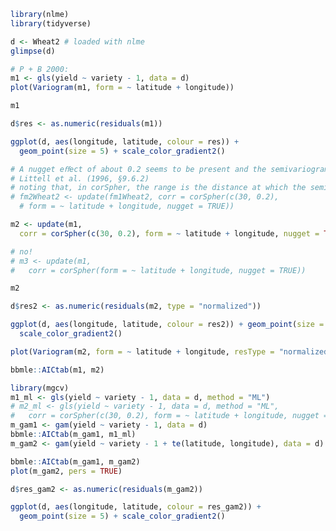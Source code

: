 ```r
library(nlme)
library(tidyverse)

d <- Wheat2 # loaded with nlme
glimpse(d)
```

```r
# P + B 2000:
m1 <- gls(yield ~ variety - 1, data = d)
plot(Variogram(m1, form = ~ latitude + longitude))

m1

d$res <- as.numeric(residuals(m1))

ggplot(d, aes(longitude, latitude, colour = res)) + 
  geom_point(size = 5) + scale_color_gradient2()

# A nugget eﬀect of about 0.2 seems to be present and the semivariogram appears to approach 1 around distance 28.
# Littell et al. (1996, §9.6.2) 
# noting that, in corSpher, the range is the distance at which the semivariogram ﬁrst equals 1
# fm2Wheat2 <- update(fm1Wheat2, corr = corSpher(c(30, 0.2), 
  # form = ~ latitude + longitude, nugget = TRUE))

m2 <- update(m1, 
  corr = corSpher(c(30, 0.2), form = ~ latitude + longitude, nugget = TRUE))

# no!
# m3 <- update(m1, 
#   corr = corSpher(form = ~ latitude + longitude, nugget = TRUE))

m2

d$res2 <- as.numeric(residuals(m2, type = "normalized"))

ggplot(d, aes(longitude, latitude, colour = res2)) + geom_point(size = 5) +
  scale_color_gradient2()

plot(Variogram(m2, form = ~ latitude + longitude, resType = "normalized"))

bbmle::AICtab(m1, m2)

library(mgcv)
m1_ml <- gls(yield ~ variety - 1, data = d, method = "ML")
# m2_ml <- gls(yield ~ variety - 1, data = d, method = "ML",
#   corr = corSpher(c(30, 0.2), form = ~ latitude + longitude, nugget = TRUE))
m_gam1 <- gam(yield ~ variety - 1, data = d)
bbmle::AICtab(m_gam1, m1_ml)
m_gam2 <- gam(yield ~ variety - 1 + te(latitude, longitude), data = d)

bbmle::AICtab(m_gam1, m_gam2)
plot(m_gam2, pers = TRUE)

d$res_gam2 <- as.numeric(residuals(m_gam2))

ggplot(d, aes(longitude, latitude, colour = res_gam2)) + 
  geom_point(size = 5) + scale_color_gradient2()
```

